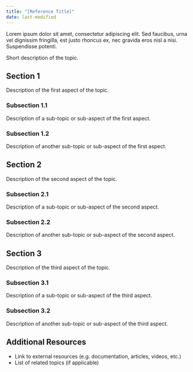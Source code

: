 ```yaml
---
title: "[Reference Title]"
date: last-modified
---
```


Lorem ipsum dolor sit amet, consectetur adipiscing elit. Sed faucibus, urna vel dignissim fringilla, est justo rhoncus ex, nec gravida eros nisl a nisi. Suspendisse potenti. 

<!---
This reference template should be used only if you cannot generate reference content programmatically. Good reference content just tells you what there is, it does not explain how to use something.
-->

Short description of the topic.

## Section 1

Description of the first aspect of the topic.

### Subsection 1.1

Description of a sub-topic or sub-aspect of the first aspect.

### Subsection 1.2

Description of another sub-topic or sub-aspect of the first aspect.

## Section 2

Description of the second aspect of the topic.

### Subsection 2.1

Description of a sub-topic or sub-aspect of the second aspect.

### Subsection 2.2

Description of another sub-topic or sub-aspect of the second aspect.

## Section 3

Description of the third aspect of the topic.

### Subsection 3.1

Description of a sub-topic or sub-aspect of the third aspect.

### Subsection 3.2

Description of another sub-topic or sub-aspect of the third aspect.

## Additional Resources

- Link to external resources (e.g. documentation, articles, videos, etc.)
- List of related topics (if applicable)
